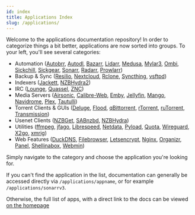 ```yaml
---
id: index
title: Applications Index
slug: /applications/
---
```


Welcome to the applications documentation repository! In order to categorize things a bit better, applications are now sorted into groups. To your left, you'll see several categories:

- Automation ([Autobrr](autobrr.mdx), [Autodl](autodl.mdx), [Bazarr](bazarr.mdx), [Lidarr](lidarr.mdx), [Medusa](medusa.mdx), [Mylar3](mylar.mdx), [Ombi](ombi.mdx), [Sickchill](sickchill.mdx), [Sickgear](sickgear.mdx), [Sonarr](sonarr.mdx), [Radarr](radarr.mdx), [Prowlarr](prowlarr.mdx))
- Backup & Sync ([Resilio](btsync.mdx), [Nextcloud](nextcloud.mdx), [Rclone](rclone.mdx), [Syncthing](syncthing.mdx), [vsftpd](vsftpd.mdx))
- Indexers ([Jackett](jackett.mdx), [NZBHydra2](nzbhydra.mdx))
- IRC ([Lounge](lounge.mdx), [Quassel](quassel.mdx), [ZNC](znc.mdx))
- Media Servers ([Airsonic](airsonic.mdx), [Calibre-Web](calibreweb.mdx), [Emby](emby.mdx), [Jellyfin](jellyfin.mdx), [Mango](mango.mdx), [Navidrome](navidrome.mdx), [Plex](plex.mdx), [Tautulli](tautulli.mdx))
- Torrent Clients & GUIs ([Deluge](deluge.mdx), [Flood](flood.mdx), [qBittorrent](qbittorrent.mdx), [rTorrent](rtorrent.mdx), [ruTorrent](rutorrent.mdx), [Transmission](transmission.mdx))
- Usenet Clients ([NZBGet](nzbget.mdx), [SABnzbd](sabnzbd.mdx), [NZBHydra](nzbhydra.mdx))
- Utilities ([ffmpeg](ffmpeg.mdx), [jfago](jfago.mdx), [Librespeed](librespeed.mdx), [Netdata](netdata.mdx), [Pyload](pyload.mdx), [Quota](quota.mdx), [Wireguard](wireguard.mdx), [X2go](x2go.mdx), [xmrig](xmrig.mdx))
- Web Features ([DuckDNS](duckdns.mdx), [Filebrowser](filebrowser.mdx), [Letsencrypt](letsencrypt.mdx), [Nginx](nginx.mdx), [Organizr](organizr.mdx), [Panel](panel.mdx), [Shellinabox](shellinabox.mdx), [Webmin](webmin.mdx))

Simply navigate to the category and choose the application you're looking for.

If you can't find the application in the list, documentation can generally be accessed directly via `/applications/appname`, or for example `/applications/sonarrv3`.

Otherwise, the full list of apps, with a direct link to the docs can be viewed [on the homepage](/#applications)
